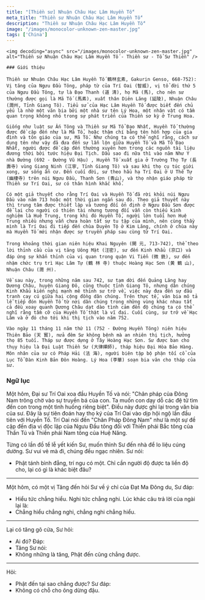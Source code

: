 ```yaml
---
title: "[Thiền sư] Nhuận Châu Hạc Lâm Huyền Tố"
meta_title: "Thiền sư Nhuận Châu Hạc Lâm Huyền Tố"
description: "Thiền sư Nhuận Châu Hạc Lâm Huyền Tố"
image: "/images/monocolor-unknown-zen-master.jpg"
tags: ['China']
---
```


<div className="grid xl:grid-cols-8 lg:grid-cols-8 md:grid-cols-2 sm:grid-cols-2 xs:grid-cols-1 gap-8 bg-body dark:bg-darkmode-body">

  <div className="lg:col-span-3 md:col-span-1">

    <img decoding="async" src="/images/monocolor-unknown-zen-master.jpg" alt="Thiền sư Nhuận Châu Hạc Lâm Huyền Tố - Thiền sư - Tổ Sư Thiền" />

    ### Giới thiệu

    Thiền sư Nhuận Châu Hạc Lâm Huyền Tố 鶴林玄素, Gakurin Genso, 668-752): Vị tăng của Ngưu Đầu Tông, pháp từ của Trí Oai (智威), vị tổ đời thứ 5 của Ngưu Đầu Tông, tự là Đạo Thanh (道 清), họ Mã (馬), cho nên sư thường được gọi là Mã Tố (馬素), xuất thân Diên Lăng (延陵), Nhuận Châu (潤州, Tỉnh Giang Tô). Tiểu sử của Hạc Lâm Huyền Tố được biết đến chủ yếu là nhờ một văn bia bởi một nhà sư tên Lý Hoa, một nhân vật có tầm quan trọng không nhỏ trong sự phát triển của Thiền sơ kỳ ở Trung Hoa.

    Giống như luật sư Ấn Tông và Thiền sư Mã Tổ Đạo Nhất, Huyền Tố thường được đề cập đến như là Mã Tổ, hoặc thậm chí bằng tên hỗn hợp của gia đình và tôn giáo của sư, Mã Tố. Như chúng ta có thể nghĩ rằng, cách sử dụng tên như vậy đã đưa đến sự lẫn lộn giữa Huyền Tố và Mã Tổ Đạo Nhất, người được đề cập đến thường xuyên hơn trong các nguồn tài liệu đương thời bởi tước hiệu Đại Tịch. Dầu sao đi nữa thì vào năm Như Ý nhà Đường (692 - Đường Vũ Hậu) , Huyền Tố xuất gia ở Trường Thọ Tự (長壽寺) vùng Giang Ninh (江寧, Tỉnh Giang Tô) và sau khi thọ cụ túc giới xong, sư sống ẩn cư. Đến cuối đời, sư theo hầu hạ Trí Oai ở U Thê Tự (幽棲寺) trên núi Ngưu Đầu, Thanh Sơn (青山), và thọ nhận giáo pháp từ Thiền sư Trí Oai, sư có thân hình khắc khổ.

    Có một giả thuyết cho rằng Trí Oai và Huyền Tố đã rời khỏi núi Ngưu Đầu vào năm 713 hoặc một thời gian ngắn sau đó. Theo giả thuyết này thì trung tâm được thiết lập và tương đối ổn định ở Ngưu Đầu Sơn được để lại cho người có thiên tài nhưng tương đối vẫn còn thiếu kinh nghiệm là Huệ Trung, trong khi đó Huyền Tố, người lớn tuổi hơn Huệ Trung nhiều nhưng vẫn chưa hoàn tất sự tu tập của mình, nên cùng thầy mình là Trí Oai đi tiếp đến chùa Duyên Tộ ở Kim Lăng, chính ở chùa này mà Huyền Tố mới nhận được sự truyền pháp sau cùng từ Trí Oai.

    Trong khoảng thời gian niên hiệu Khai Nguyên (開 元, 713-742), thể theo lời thỉnh cầu của vị tăng Uông Mật (汪密), sư đến Kinh Khẩu (京口) và đáp ứng sự khẩn thỉnh của vị quan trong quận Vi Tiển (微 銑), sư đến nhậm chức trụ trì Hạc Lâm Tự (鶴 林 寺) thuộc Hoàng Hạc Sơn (黄 鶴 山), Nhuận Châu (潤 州).

    Về sau này, trong những năm sau 742, sư tạm dời đến Quảng Lăng hay Dương Châu, huyện Giang Đô, cũng thuộc tỉnh Giang Tô, nhưng dân chúng Kinh Khẩu kiến nghị mạnh mẽ thỉnh sư trở về, việc này đưa đến sự đấu tranh cay cú giữa hai cộng đồng dân chúng. Trên thực tế, văn bia mô tả lễ tiếp đón Huyền Tố từ nơi dân chúng trong những vùng khác nhau tất cả đều xoay quanh Dương Châu dạt dào tình cảm đến độ chúng ta có thể nghĩ rằng tầm cỡ của Huyền Tố thật là vĩ đại. Cuối cùng, sư trở về Hạc Lâm và ở đó cho tới khi thị tịch vào năm 752.

    Vào ngày 11 tháng 11 năm thứ 11 (752 - Đường Huyền Tông) niên hiệu Thiên Bảo (天 寳), nửa đêm Sư không bệnh mà an nhiên thị tịch, hưởng thọ 85 tuổi. Tháp sư được dựng ở Tây Hoàng Hạc Sơn. Sư được ban cho thụy hiệu là Đại Luật Thiền Sư (大律禪師), tháp hiệu Đại Hòa Bảo Hàng. Môn nhân của sư có Pháp Hải (法 海), người biên tập bộ phận tối cổ của Lục Tổ Đàn Kinh Bản Đôn Hoàng. Lý Hoa (李華) soạn bia văn cho tháp của sư.

  </div>

<div className="lg:col-span-5 md:col-span-1">

  ### Ngữ lục

  Một hôm, Đại sư Trí Oai xoa đầu Huyền Tố và nói: "Chân pháp của Đông Nam trông chờ vào sự truyền bá của con.
  Ta muốn con dạy dỗ các đệ tử tìm đến con trong một tình huống riêng biệt". Điều này được ghi lại trong văn bia của sư.
  Đây là sự tiên đoán hay thọ ký của Trí Oai vào dịp hội ngộ lần đầu tiên với Huyền Tố.
  Trí Oai nói đến "Chân Pháp Đông Nam" như là một sự đề cập đến địa vị độc lập của Ngưu Đầu tông đối với Thiền phái Bắc tông của Thần Tú và Thiền phái Nam tông của Huệ Năng.

  Từng có lần đồ tể lễ yết kiến Sư, muốn thỉnh Sư đến nhà để lo liệu cúng dường. Sư vui vẻ mà đi, chúng đều ngạc nhiên. Sư nói:
  - Phật tánh bình đẳng, trí ngu có một. Chỉ cần người độ được ta liền độ cho, lại có gì là khác biệt đâu?

  ***

  Một hôm, có một vị Tăng đến hỏi Sư về ý chỉ của Đạt Ma Đông du,
  Sư đáp:
  - Hiểu tức chẳng hiểu. Nghi tức chẳng nghi.
  Lúc khác câu trả lời của ngài lại là:
  - Chẳng hiểu chẳng nghi, chẳng nghi chẳng hiểu.

  ***

  Lại có tăng gõ cửa, Sư hỏi:
  - Ai đó?
  Đáp:
  - Tăng
  Sư nói:
  - Không những là tăng, Phật đến cũng chẳng được.

  ***

  Hỏi:
  - Phật đến tại sao chẳng được?
  Sư đáp:
  - Không có chỗ cho ông dừng đậu.



</div>

</div>
